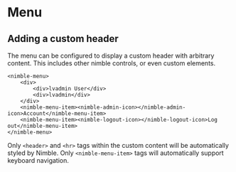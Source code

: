 
<Meta title="Menu" />

# Menu

## Adding a custom header

The menu can be configured to display a custom header with arbitrary content.  This includes other nimble controls, or even custom elements.

<Story id="menu--custom-menu"/>

    <nimble-menu>
        <div>
            <div>lvadmin User</div>
            <div>lvadmin</div>
        </div>
        <nimble-menu-item><nimble-admin-icon></nimble-admin-icon>Account</nimble-menu-item>
        <nimble-menu-item><nimble-logout-icon></nimble-logout-icon>Log out</nimble-menu-item>
    </nimble-menu>

Only `<header>` and `<hr>` tags within the custom content will be automatically styled by Nimble. Only `<nimble-menu-item>` tags will automatically support keyboard navigation.
